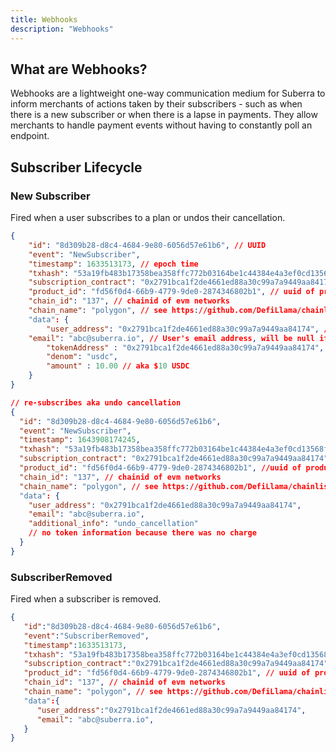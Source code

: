 ```yaml
---
title: Webhooks
description: "Webhooks"
---
```


## What are Webhooks?

Webhooks are a lightweight one-way communication medium for Suberra to inform merchants of actions taken by their subscribers - such as when there is a new subscriber or when there is a lapse in payments.
They allow merchants to handle payment events without having to constantly poll an endpoint.

## Subscriber Lifecycle

### New Subscriber
Fired when a user subscribes to a plan or undos their cancellation.

```json
{
    "id": "8d309b28-d8c4-4684-9e80-6056d57e61b6", // UUID
    "event": "NewSubscriber",
    "timestamp": 1633513173, // epoch time
    "txhash": "53a19fb483b17358bea358ffc772b03164be1c44384e4a3ef0cd13568f7a202c",
    "subscription_contract": "0x2791bca1f2de4661ed88a30c99a7a9449aa84174", // Your NFT Subscription Contract address
    "product_id": "fd56f0d4-66b9-4779-9de0-2874346802b1", // uuid of product in our backend
    "chain_id": "137", // chainid of evm networks
    "chain_name": "polygon", // see https://github.com/DefiLlama/chainlist/blob/main/constants/chainIds.js
    "data": {
        "user_address": "0x2791bca1f2de4661ed88a30c99a7a9449aa84174", // EOA address
	"email": "abc@suberra.io", // User's email address, will be null if doesn't exist 
        "tokenAddress" : "0x2791bca1f2de4661ed88a30c99a7a9449aa84174", // USDC's contract address
        "denom": "usdc",
        "amount" : 10.00 // aka $10 USDC
    }
}

// re-subscribes aka undo cancellation 
{
  "id": "8d309b28-d8c4-4684-9e80-6056d57e61b6",
  "event": "NewSubscriber",
  "timestamp": 1643908174245,
  "txhash": "53a19fb483b17358bea358ffc772b03164be1c44384e4a3ef0cd13568f7a202c",
  "subscription_contract": "0x2791bca1f2de4661ed88a30c99a7a9449aa84174",  // Your NFT Subscription Contract address
  "product_id": "fd56f0d4-66b9-4779-9de0-2874346802b1", //uuid of product in our backend
  "chain_id": "137", // chainid of evm networks
  "chain_name": "polygon", // see https://github.com/DefiLlama/chainlist/blob/main/constants/chainIds.js
  "data": {
    "user_address": "0x2791bca1f2de4661ed88a30c99a7a9449aa84174",
    "email": "abc@suberra.io",
    "additional_info": "undo_cancellation"
    // no token information because there was no charge
  }
}
```

### SubscriberRemoved

Fired when a subscriber is removed.

```json
{
   "id":"8d309b28-d8c4-4684-9e80-6056d57e61b6",
   "event":"SubscriberRemoved",
   "timestamp":1633513173,
   "txhash": "53a19fb483b17358bea358ffc772b03164be1c44384e4a3ef0cd13568f7a202c",
   "subscription_contract":"0x2791bca1f2de4661ed88a30c99a7a9449aa84174",
   "product_id": "fd56f0d4-66b9-4779-9de0-2874346802b1", // uuid of product in our backend
   "chain_id": "137", // chainid of evm networks
   "chain_name": "polygon", // see https://github.com/DefiLlama/chainlist/blob/main/constants/chainIds.js
   "data":{
      "user_address":"0x2791bca1f2de4661ed88a30c99a7a9449aa84174",
      "email": "abc@suberra.io",
   }
}
```

